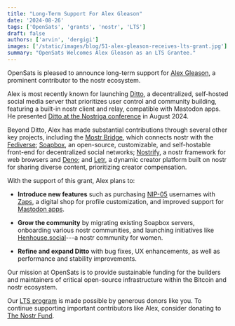 ```yaml
---
title: "Long-Term Support For Alex Gleason"
date: '2024-08-26'
tags: ['OpenSats', 'grants', 'nostr', 'LTS']
draft: false
authors: ['arvin', 'dergigi']
images: ['/static/images/blog/51-alex-gleason-receives-lts-grant.jpg']
summary: "OpenSats Welcomes Alex Gleason as an LTS Grantee."
---
```


OpenSats is pleased to announce long-term support for [Alex
Gleason](https://github.com/alexgleason), a prominent contributor to the nostr
ecosystem.

Alex is most recently known for launching [Ditto](https://soapbox.pub/ditto/), a
decentralized, self-hosted social media server that prioritizes user control and
community building, featuring a built-in nostr client and relay, compatible with
Mastodon apps. He presented [Ditto at the Nostriga
conference](https://www.youtube.com/watch?v=iZyqVGHjDGo) in August 2024.

Beyond Ditto, Alex has made substantial contributions through several other key
projects, including the [Mostr
Bridge](https://soapbox.pub/blog/mostr-fediverse-nostr-bridge/), which connects
nostr with the [Fediverse](https://activitypub.rocks/);
[Soapbox](https://docs.soapbox.pub/soapbox/), an open-source, customizable, and
self-hostable front-end for decentralized social networks;
[Nostrify](https://gitlab.com/soapbox-pub/nostrify/-/blob/main/README.md), a
nostr framework for web browsers and [Deno](https://docs.deno.com/); and
[Letr](https://www.letr.co/), a dynamic creator platform built on nostr for sharing 
diverse content, prioritizing creator compensation.

With the support of this grant, Alex plans to:

- **Introduce new features** such as purchasing
  [NIP-05](https://github.com/nostr-protocol/nips/blob/master/05.md) usernames
  with [Zaps](https://github.com/nostr-protocol/nips/blob/master/57.md), a
  digital shop for profile customization, and improved support for [Mastodon
  apps](https://joinmastodon.org/apps).

- **Grow the community** by migrating existing Soapbox servers, onboarding various
  nostr communities, and launching initiatives like
  [Henhouse.social](https://henhouse.social/)---a nostr community for women.

- **Refine and expand Ditto** with bug fixes, UX enhancements, as well as
  performance and stability improvements.

Our mission at OpenSats is to provide sustainable funding for the builders and
maintainers of critical open-source infrastructure within the Bitcoin and nostr
ecosystem.

Our [LTS program](/blog/nostr-lts-long-term-support-for-nostr-developers) is
made possible by generous donors like you. To continue supporting important
contributors like Alex, consider donating to [The Nostr Fund](/funds/nostr).

<center>
    <DonateToNostrFundButton/>
</center>
